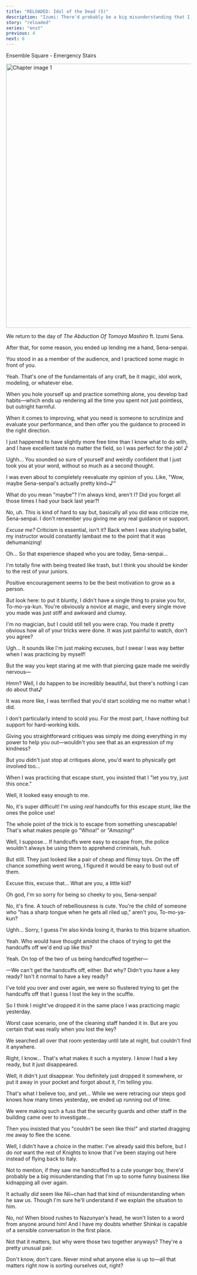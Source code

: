 ```yaml
---
title: "RELOADED: Idol of the Dead (5)"
description: "Izumi: There'd probably be a big misunderstanding that I'm up to some funny business like kidnapping all over again."
story: "reloaded"
series: "enst"
previous: 4
next: 6
---
```


<Season s="Summer"/>

<Location>Ensemble Square - Emergency Stairs</Location>

<Image src="/img/tl/reloaded/5/1.jpg" alt="Chapter image 1" layout="responsive" width="1560" height="720" quality="100" />

<Narration>We return to the day of _The Abduction Of Tomoya Mashiro_ ft. Izumi Sena.</Narration>

<Bubble character="Tomoya">

After that, for some reason, you ended up lending me a hand, Sena-senpai.

You stood in as a member of the audience, and I practiced some magic in front of you.

</Bubble>

<Bubble character="Izumi">

Yeah. That's one of the fundamentals of any craft, be it magic, idol work, modeling, or whatever else.

When you hole yourself up and practice something alone, you develop bad habits—which ends up rendering all the time you spent not just pointless, but outright harmful.

When it comes to improving, what you need is someone to scrutinize and evaluate your performance, and then offer you the guidance to proceed in the right direction.

I just happened to have slightly more free time than I know what to do with, and I have excellent taste no matter the field, so I was perfect for the job!&nbsp;♪

</Bubble>

<Bubble character="Tomoya">

Ughh... You sounded so sure of yourself and weirdly confident that I just took you at your word, without so much as a second thought.

I was even about to completely reevaluate my opinion of you. Like, "Wow, maybe Sena-senpai's actually pretty kind~&NoBreak;♪"

</Bubble>

<Bubble character="Izumi">

What do you mean "maybe"? I'm always kind, aren't I? Did you forget all those times I had your back last year?!

</Bubble>

<Bubble character="Tomoya">

No, uh. This is kind of hard to say but, basically all you did was criticize me, Sena-senpai. I don't remember you giving me any real guidance or support.

</Bubble>

<Bubble character="Izumi">

_Excuse me?_ Criticism is essential, isn't it? Back when I was studying ballet, my instructor would constantly lambast me to the point that it was dehumanizing!

</Bubble>

<Bubble character="Tomoya">

Oh... So that experience shaped who you are today, Sena-senpai...

I'm totally fine with being treated like trash, but I think you should be kinder to the rest of your juniors.

Positive encouragement seems to be the best motivation to grow as a person.

</Bubble>

<Bubble character="Izumi">

But look here: to put it bluntly, I didn't have a single thing to praise you for, To-mo-ya-kun. You're obviously a novice at magic, and every single move you made was just stiff and awkward and clumsy.

I'm no magician, but I could still tell you were crap. You made it pretty obvious how all of your tricks were done. It was just painful to watch, don't you agree?

</Bubble>

<Bubble character="Tomoya">

Ugh... It sounds like I'm just making excuses, but I swear I was way better when I was practicing by myself!

But the way you kept staring at me with that piercing gaze made me weirdly nervous&NoBreak;—

</Bubble>

<Bubble character="Izumi">

Hmm? Well, I do happen to be incredibly beautiful, but there's nothing I can do about that&NoBreak;♪

</Bubble>

<Bubble character="Tomoya">

It was more like, I was terrified that you'd start scolding me no matter what I did.

</Bubble>

<Bubble character="Izumi">

I don't particularly intend to scold you. For the most part, I have nothing but support for hard-working kids.

Giving you straightforward critiques was simply me doing everything in my power to help you out—wouldn't you see that as an expression of my kindness?

</Bubble>

<Bubble character="Tomoya">

But you didn't just stop at critiques alone, you'd want to physically get involved too...

When I was practicing that escape stunt, you insisted that I "let you try, just this once."

</Bubble>

<Bubble character="Izumi">

Well, it looked easy enough to me.

</Bubble>

<Bubble character="Tomoya">

No, it's super difficult! I'm using _real_ handcuffs for this escape stunt, like the ones the police use!

The whole point of the trick is to escape from something unescapable! That's what makes people go "Whoa!" or _"Amazing!"_

</Bubble>

<Bubble character="Izumi">

Well, I suppose... If handcuffs were easy to escape from, the police wouldn't always be using them to apprehend criminals, huh.

But still. They just looked like a pair of cheap and flimsy toys. On the off chance something went wrong, I figured it would be easy to bust out of them.

</Bubble>

<Bubble character="Tomoya">

Excuse this, excuse that... What are you, a little kid?

Oh god, I'm so sorry for being so cheeky to you, Sena-senpai!

</Bubble>

<Bubble character="Izumi">

No, it's fine. A touch of rebelliousness is cute. You're the child of someone who "has a sharp tongue when he gets all riled up," aren't you, To-mo-ya-kun?

</Bubble>

<Bubble character="Tomoya">

Ughh... Sorry, I guess I'm also kinda losing it, thanks to this bizarre situation.

</Bubble>

<Bubble character="Izumi">

Yeah. Who would have thought amidst the chaos of trying to get the handcuffs off we'd end up like this?

</Bubble>

<Bubble character="Tomoya">

Yeah. On top of the two of us being handcuffed together&NoBreak;—

</Bubble>

<Bubble character="Izumi">

—We can't get the handcuffs off, either. But why? Didn't you have a key ready? Isn't it normal to have a key ready?

</Bubble>

<Bubble character="Tomoya">

I've told you over and over again, we were so flustered trying to get the handcuffs off that I guess I lost the key in the scuffle.

So I think I might've dropped it in the same place I was practicing magic yesterday.

</Bubble>

<Bubble character="Izumi">

Worst case scenario, one of the cleaning staff handed it in. But are you certain that was really when you lost the key?

We searched all over that room yesterday until late at night, but couldn't find it anywhere.

</Bubble>

<Bubble character="Tomoya">

Right, I know... That's what makes it such a mystery. I _know_ I had a key ready, but it just disappeared.

</Bubble>

<Bubble character="Izumi">

Well, it didn't just disappear. You definitely just dropped it somewhere, or put it away in your pocket and forgot about it, I'm telling you.

</Bubble>

<Bubble character="Tomoya">

That's what I believe too, and yet... While we were retracing our steps god knows how many times yesterday, we ended up running out of time.

We were making such a fuss that the security guards and other staff in the building came over to investigate...

Then you insisted that you "couldn't be seen like this!" and started dragging me away to flee the scene.

</Bubble>

<Bubble character="Izumi">

Well, I didn't have a choice in the matter. I've already said this before, but I do _not_ want the rest of Knights to know that I've been staying out here instead of flying back to Italy.

Not to mention, if they saw me handcuffed to a cute younger boy, there'd probably be a big misunderstanding that I'm up to some funny business like kidnapping all over again.

</Bubble>

<Bubble character="Tomoya">

It actually _did_ seem like Nii\~chan had that kind of misunderstanding when he saw us. Though I'm sure he'll understand if we explain the situation to him.

</Bubble>

<Bubble character="Izumi">

No, no! When blood rushes to Nazunyan's head, he won't listen to a word from anyone around him! And I have my doubts whether Shinkai is capable of a sensible conversation in the first place.

</Bubble>

<Bubble character="Tomoya">

Not that it matters, but why were those two together anyways? They're a pretty unusual pair.

</Bubble>

<Bubble character="Izumi">

Don't know, don't care. Never mind what anyone else is up to—all that matters right now is sorting ourselves out, right?

</Bubble>

<Credits tl="[nazunyan427](https://nazunyan427.dreamwidth.org)" tlc="<a href='https://moricchiichan.tumblr.com/'>moricchiichan</a>" qc="[allegiantheart](https://allegiantheart.dreamwidth.org), [Ren](https://tomoya.moe)" />
